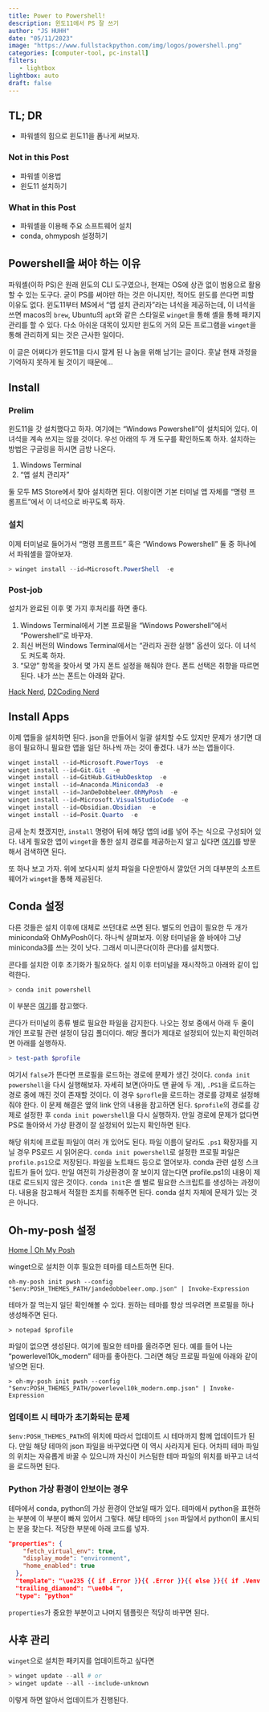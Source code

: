 ```yaml
---
title: Power to Powershell!
description: 윈도11에서 PS 잘 쓰기 
author: "JS HUHH"
date: "05/11/2023"
image: "https://www.fullstackpython.com/img/logos/powershell.png"
categories: [computer-tool, pc-install]
filters:
   - lightbox
lightbox: auto
draft: false
---
```


## TL; DR

- 파워셸의 힘으로 윈도11을 폼나게 써보자. 

### Not in this Post 

- 파워셸 이용법 
- 윈도11 설치하기  

### What in this Post 

- 파워셸을 이용해 주요 소프트웨어 설치 
- conda, ohmyposh 설정하기  

## Powershell을 써야 하는 이유 

파워셸(이하 PS)은 원래 윈도의 CLI 도구였으나, 현재는 OS에 상관 없이 범용으로 활용할 수 있는 도구다. 굳이 PS를 써야만 하는 것은 아니지만, 적어도 윈도를 쓴다면 피할 이유도 없다. 윈도11부터 MS에서 "앱 설치 관리자"라는 녀석을 제공하는데, 이 녀석을 쓰면 macos의 `brew`, Ubuntu의 `apt`와 같은 스타일로 `winget`을 통해 셸을 통해 패키지 관리를 할 수 있다. 다소 아쉬운 대목이 있지만 윈도의 거의 모든 프로그램을 `winget`을 통해 관리하게 되는 것은 근사한 일이다. 

:::{.column-margin}
이 글은 어쩌다가 윈도11을 다시 깔게 된 나 놈을 위해 남기는 글이다. 훗날 현재 과정을 기억하지 못하게 될 것이기 때문에... 
:::

## Install 

### Prelim
윈도11을 갓 설치했다고 하자. 여기에는 "Windows Powershell"이 설치되어 있다. 이 녀석을 계속 쓰지는 않을 것이다. 우선 아래의 두 개 도구를 확인하도록 하자. 설치하는 방법은 구글링을 하시면 금방 나온다. 

1. Windows Terminal 
2. "앱 설치 관리자"

둘 모두 MS Store에서 찾아 설치하면 된다. 이왕이면 기본 터미널 앱 자체를 "명령 프롬프트"에서 이 녀석으로 바꾸도록 하자. 

### 설치 
이제 터미널로 들어가서 "명령 프롬프트" 혹은 "Windows Powershell" 둘 중 하나에서 파워셸을 깔아보자. 

```powershell
> winget install --id=Microsoft.PowerShell  -e
```

### Post-job
설치가 완료된 이후 몇 가지 후처리를 하면 좋다. 

1. Windows Terminal에서 기본 프로필을 "Windows Powershell"에서 "Powershell"로 바꾸자. 
2. 최신 버전의 Windows Terminal에서는 "관리자 권한 실행" 옵션이 있다. 이 녀석도 켜도록 하자. 
3. "모양" 항목을 찾아서 몇 가지 폰트 설정을 해줘야 한다. 폰트 선택은 취향을 따르면 된다. 내가 쓰는 폰트는 아래와 같다. 

[Hack Nerd](https://www.nerdfonts.com/font-downloads), [D2Coding Nerd](https://www.dante2k.com/602)

## Install Apps 

이제 앱들을 설치하면 된다. json을 만들어서 일괄 설치할 수도 있지만 문제가 생기면 대응이 필요하니 필요한 앱을 일단 하나씩 까는 것이 좋겠다. 내가 쓰는 앱들이다. 

```powershell
winget install --id=Microsoft.PowerToys  -e
winget install --id=Git.Git  -e
winget install --id=GitHub.GitHubDesktop  -e
winget install --id=Anaconda.Miniconda3  -e
winget install --id=JanDeDobbeleer.OhMyPosh  -e
winget install --id=Microsoft.VisualStudioCode  -e
winget install --id=Obsidian.Obsidian  -e
winget install --id=Posit.Quarto  -e
```

금새 눈치 챘겠지만, `install` 명령어 뒤에 해당 앱의 id를 넣어 주는 식으로 구성되어 있다. 내게 필요한 앱이 `winget`을 통한 설치 경로를 제공하는지 알고 싶다면 [여기](https://winstall.app/)를 방문해서 검색하면 된다. 

또 하나 보고 가자. 위에 보다시피 설치 파일을 다운받아서 깔았던 거의 대부분의 소프트웨어가 `winget`을 통해 제공된다. 

## Conda 설정 

다른 것들은 설치 이후에 대체로 쓰던대로 쓰면 된다. 별도의 언급이 필요한 두 개가 miniconda와 OhMyPosh이다. 하나씩 살펴보자. 이왕 터미널을 쓸 바에야 그냥 miniconda3를 쓰는 것이 낫다. 그래서 미니콘다(이하 콘다)를 설치했다. 

콘다를 설치한 이후 초기화가 필요하다. 설치 이후 터미널을 재시작하고 아래와 같이 입력한다. 

```powershell
> conda init powershell
```

:::{.column-margin}
이 부분은 [여기](https://jh-bk.tistory.com/57)를 참고했다. 
:::

콘다가 터미널의 종류 별로 필요한 파일을 감지한다. 나오는 정보 중에서 아래 두 줄이 개인 프로필 관련 설정이 담김 폴더이다. 해당 폴더가 제대로 설정되어 있는지 확인하려면 아래를 실행하자. 

```powershell
> test-path $profile
```

여기서 `false`가 뜬다면 프로필을 로드하는 경로에 문제가 생긴 것이다. `conda init powershell`을 다시 실행해보자. 자세히 보면(아마도 맨 끝에 두 개), `.PS1`을 로드하는 경로 중에 깨진 것이 존재할 것이다. 이 경우 `$profle`을 로드하는 경로를 강제로 설정해줘야 한다. 이 문제 해결은 옆의 link 안의 내용을 참고하면 된다. `$profile`의 경로를 강제로 설정한 후  `conda init powershell`을 다시 실행하자. 만일 경로에 문제가 없다면 PS로 돌아와서 가상 환경이 잘 설정되어 있는지 확인하면 된다. 


:::{.column-margin}
해당 위치에 프로필 파일이 여러 개 있어도 된다. 파일 이름이 달라도 `.ps1` 확장자를 지닐 경우 PS로드 시 읽어온다.  `conda init powershell`로 설정한 프로필 파일은 `profile.ps1`으로 저장된다. 파일을 노트패드 등으로 열어보자. conda 관련 설정 스크립트가 들어 있다. 만일 여전히 가상환경이 잘 보이지 않는다면 profile.ps1의 내용이 제대로 로드되지 않은 것이다. `conda init`은 셸 별로 필요한 스크립트를 생성하는 과정이다. 내용을 참고해서 적절한 조치를 취해주면 된다. conda 설치 자체에 문제가 있는 것은 아니다. 
:::

## Oh-my-posh 설정 

[Home | Oh My Posh](https://ohmyposh.dev/)

winget으로 설치한 이후 필요한 테마를 테스트하면 된다. 

```shell
oh-my-posh init pwsh --config "$env:POSH_THEMES_PATH/jandedobbeleer.omp.json" | Invoke-Expression
```

테마가 잘 먹는지 일단 확인해볼 수 있다. 원하는 테마를 항상 띄우려면 프로필을 하나 생성해주면 된다. 

```shell
> notepad $profile
```

파일이 없으면 생성된다. 여기에 필요한 테마를 올려주면 된다. 예를 들어 나는 "powerlevel10k_modern" 테마를 좋아한다. 그러면 해당 프로필 파일에 아래와 같이 넣으면 된다. 

```shell
> oh-my-posh init pwsh --config "$env:POSH_THEMES_PATH/powerlevel10k_modern.omp.json" | Invoke-Expression
```

### 업데이트 시 테마가 초기화되는 문제 

`$env:POSH_THEMES_PATH`의 위치에 따라서 업데이트 시 테마까지 함께 업데이트가 된다. 만일 해당 테마의 json 파일을 바꾸었다면 이 역시 사라지게 된다. 어차피 테마 파일의 위치는 자유롭게 바꿀 수 있으니까 자신이 커스텀한 테마 파일의 위치를 바꾸고 녀석을 로드하면 된다. 

### Python 가상 환경이 안보이는 경우 

테마에서 conda, python의 가상 환경이 안보일 때가 있다. 테마에서 python을 표현하는 부분에 이 부분이 빠져 있어서 그렇다. 해당 테마의 `json` 파일에서 python이 표시되는 분을 찾는다. 적당한 부분에 아래 코드를 넣자. 

```json
"properties": {
    "fetch_virtual_env": true,
    "display_mode": "environment",
    "home_enabled": true
  },
  "template": "\ue235 {{ if .Error }}{{ .Error }}{{ else }}{{ if .Venv }}{{ .Venv }} {{ end }}{{ .Full }}{{ end }}",
  "trailing_diamond": "\ue0b4 ",
  "type": "python"
```

`properties`가 중요한 부분이고 나머지 템플릿은 적당히 바꾸면 된다. 

## 사후 관리 

`winget`으로 설치한 패키지를 업데이트하고 싶다면 

```powershell
> winget update --all # or
> winget update --all --include-unknown
```

이렇게 하면 알아서 업데이트가 진행된다. 